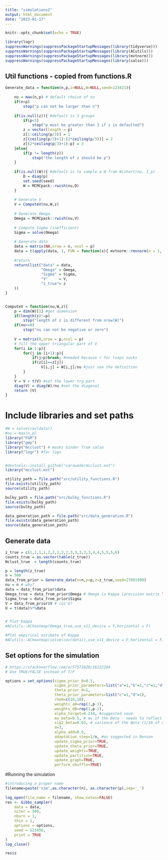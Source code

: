 ```yaml
---
title: "simulations2"
output: html_document
date: "2023-01-17"
---
```


```r
knitr::opts_chunk$set(echo = TRUE)
```


```r
library(logr)
suppressWarnings(suppressPackageStartupMessages(library(tidyverse)))
suppressWarnings(suppressPackageStartupMessages(library(ACutils)))
suppressWarnings(suppressPackageStartupMessages(library(mvtnorm)))
suppressWarnings(suppressPackageStartupMessages(library(salso)))

```

## Util functions - copied from functions.R

```r
Generate_data = function(n,p,z=NULL,W=NULL,seed=123421){
    
    nu = max(n,p) # default choice of nu
    if(n<p)
        stop("p can not be larger than n")
    
    if(is.null(z)){ #default is 3 groups
        if(p<3)
            stop("p must be greater than 3 if z is defaulted")
        z = vector(length = p)
        z[1:ceiling(p/3)] = 1
        z[(ceiling(p/3)+1):(2*ceiling(p/3))] = 2
        z[(2*ceiling(p/3)+1):p] = 3
    }else{
        if(p != length(z))
            stop("the length of z should be p")
    }
    
    if(is.null(W)){ #default is to sample a W from Wishart(nu, I_p)
        D = diag(p)
        set.seed(seed)
        W = MCMCpack::rwish(nu,D)
    }
    
    # Generate V
    V = ComputeV(nu,W,z)
    
    # Generate Omega
    Omega = MCMCpack::rwish(nu,V)
    
    # Compute Sigma (inefficient)
    Sigma = solve(Omega)
    
    # Generate data
    data = matrix(NA,nrow = n, ncol = p)
    data = t(apply(data, 1, FUN = function(x){ mvtnorm::rmvnorm(n = 1, sigma = Sigma)  }))
    
    #return 
    return(list("data" = data,
                "Omega" = Omega,
                "Sigma" = Sigma,
                "V"     = V,
                "z_true"= z
    ))
}


ComputeV = function(nu,W,z){
    p = dim(W)[1] #get dimension
    if(length(z)!=p)
        stop("length of z is different from nrow(W)")
    if(nu<=0)
        stop("nu can not be negative or zero")
    
    V = matrix(0,nrow = p,ncol = p) 
    # fill the upper triangular part of V
    for(i in 1:p){
        for(j in (i+1):p){
            if(j>p)break; #needed because r for loops sucks
            if(z[i]==z[j])
                V[i,j] = W[i,j]/nu #just see the definition
        }
    }
    V = V + t(V) #set the lower trg part
    diag(V) = diag(W)/nu #set the diagonal
    return (V)
}
```


# Include libraries and set paths

```r
#W = solve(cov(data))
#nu = max(n,p)
library("FGM")
library("gmp")
library("mcclust") # masks binder from salso
library("logr") #for logs


#devtools::install_github("sarawade/mcclust.ext")
library("mcclust.ext")

utility_path = file.path("src/utility_functions.R")
file.exists(utility_path)
source(utility_path)

bulky_path = file.path("src/bulky_functions.R")
file.exists(bulky_path)
source(bulky_path)

data_generation_path = file.path("src/data_generation.R")
file.exists(data_generation_path)
source(data_generation_path)
```

## Generate data 

```r
z_true = c(1,1,1,1,2,2,2,2,2,3,3,3,3,3,4,4,5,5,5,6)
counts_true = as.vector(table(z_true))
Nclust_true  = length(counts_true)

p = length(z_true)
n = 500
data_from_prior = Generate_data(n=n,p=p,z=z_true,seed=27091999)
nu = n # why?
data = data_from_prior$data
Omega_true = data_from_prior$Omega # Omega is Kappa (precision matrix TODO change)
Sigma_true = data_from_prior$Sigma
V = data_from_prior$V # cos'è?
U = t(data)%*%data


# Plot Kappa
#ACutils::ACheatmap(Omega_true,use_x11_device = F,horizontal = F)

#Plot empirical estimate of Kappa
#ACutils::ACheatmap(solve(cov(data)),use_x11_device = F,horizontal = F)
```

## Set options for the simulation

```r
# https://stackoverflow.com/a/57571028/16222204
# Use TRUE/FALSE instead of T/F

options = set_options(sigma_prior_0=0.5,
                      sigma_prior_parameters=list("a"=1,"b"=1,"c"=1,"d"=1),
                      theta_prior_0=1,
                      theta_prior_parameters=list("c"=1,"d"=1),
                      rho0=c(10,10),
                      weights_a0=rep(1,p-1),
                      weights_d0=rep(1,p-1),
                      alpha_target=0.234, #suggested vaue
                      mu_beta=0.5, # mu of the Beta - needs to reflect the density of the graph - do we have a function to do it?
                      sig2_beta=0.03, # variance of the Beta (1/16 of mu_beta for now)
                      d=3,
                      alpha_add=0.5,
                      adaptation_step=1/n, #as suggested in Benson
                      update_sigma_prior=TRUE,
                      update_theta_prior=TRUE,
                      update_weights=TRUE,
                      update_partition=TRUE,
                      update_graph=TRUE,
                      perform_shuffle=TRUE)
```


#Running the simulation

```r

#introducing a proper name
filename=paste('sim',as.character(n), as.character(p),sep='_')
    
log_open(file_name = filename, show_notes=FALSE)
res <- Gibbs_sampler(
    data = data,
    niter = 500,
    nburn = 1,
    thin = 1,
    options = options,
    seed = 123456,
    print = TRUE
)
log_close()
```


```r

res$z
```

